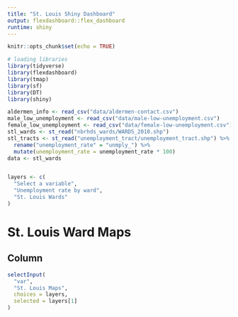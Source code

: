 ```yaml
---
title: "St. Louis Shiny Dashboard"
output: flexdashboard::flex_dashboard
runtime: shiny
---
```




```r
knitr::opts_chunk$set(echo = TRUE)

# loading libraries
library(tidyverse)
library(flexdashboard)
library(tmap)
library(sf)
library(DT)
library(shiny)
```



```r
aldermen_info <- read_csv("data/aldermen-contact.csv")
male_low_unemployment <- read_csv("data/male-low-unemployment.csv")
female_low_unemployment <- read_csv("data/female-low-unemployment.csv")
stl_wards <- st_read("nbrhds_wards/WARDS_2010.shp")
stl_tracts <- st_read("unemployment_tract/unemployment_tract.shp") %>%
  rename("unemployment_rate" = "unmply_") %>%
  mutate(unemployment_rate = unemployment_rate * 100)
data <- stl_wards


layers <- c(
  "Select a variable",
  "Unemployment rate by ward",
  "St. Louis Wards"
)
```


St. Louis Ward Maps
===================================

Column{.sidebar}
-----------------------------------
```r
selectInput(
  "var",
  "St. Louis Maps",
  choices = layers,
  selected = layers[1]
)
```
